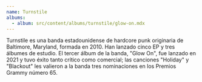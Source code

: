 ```yaml
---
name: Turnstile
albums:
  - album: src/content/albums/turnstile/glow-on.mdx
---
```


Turnstile es una banda estadounidense de hardcore punk originaria de Baltimore, Maryland, formada en 2010. Han lanzado cinco EP y tres álbumes de estudio. El tercer álbum de la banda, "Glow On", fue lanzado en 2021 y tuvo éxito tanto crítico como comercial; las canciones "Holiday" y "Blackout" les valieron a la banda tres nominaciones en los Premios Grammy número 65.
